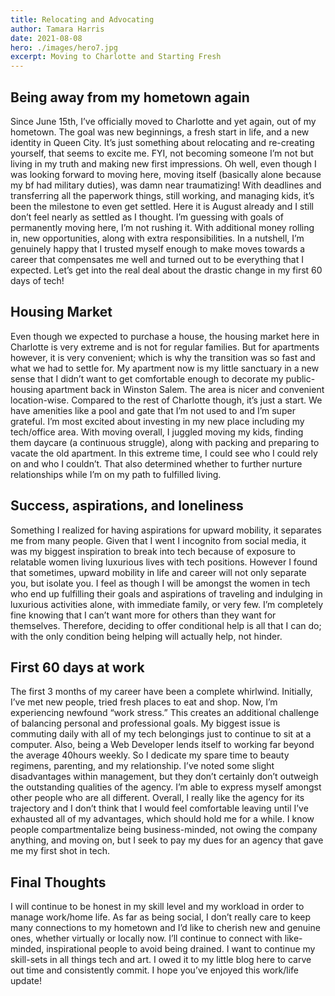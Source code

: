 ```yaml
---
title: Relocating and Advocating
author: Tamara Harris
date: 2021-08-08
hero: ./images/hero7.jpg
excerpt: Moving to Charlotte and Starting Fresh
---
```


## Being away from my hometown again

Since June 15th, I’ve officially moved to Charlotte and yet again, out of my hometown. The goal was new beginnings, a fresh start in life, and a new identity in Queen City. It’s just something about relocating and re-creating yourself, that seems to excite me. FYI, not becoming someone I’m not but living in my truth and making new first impressions. Oh well, even though I was looking forward to moving here, moving itself (basically alone because my bf had military duties), was damn near traumatizing! With deadlines and transferring all the paperwork things, still working, and managing kids, it’s been the milestone to even get settled. Here it is August already and I still don’t feel nearly as settled as I thought. I’m guessing with goals of permanently moving here, I’m not rushing it. With additional money rolling in, new opportunities, along with extra responsibilities. In a nutshell, I’m genuinely happy that I trusted myself enough to make moves towards a career that compensates me well and turned out to be everything that I expected. Let’s get into the real deal about the drastic change in my first 60 days of tech! 

## Housing Market
Even though we expected to purchase a house, the housing market here in Charlotte is very extreme and is not for regular families. But for apartments however, it is very convenient; which is why the transition was so fast and what we had to settle for. My apartment now is my little sanctuary in a new sense that I didn’t want to get comfortable enough to decorate my public-housing apartment back in Winston Salem. The area is nicer and convenient location-wise. Compared to the rest of Charlotte though, it’s just a start. We have amenities like a pool and gate that I’m not used to and I’m super grateful. I’m most excited about investing in my new place including my tech/office area.
With moving overall, I juggled moving my kids, finding them daycare (a continuous struggle), along with packing and preparing to vacate the old apartment. In this extreme time, I could see who I could rely on and who I couldn’t. That also determined whether to further nurture relationships while I’m on my path to fulfilled living. 

## Success, aspirations, and loneliness
Something I realized for having aspirations for upward mobility, it separates me from many people. Given that I went I incognito from social media, it was my biggest inspiration to break into tech because of exposure to relatable women living luxurious lives with tech positions. However I found that sometimes, upward mobility in life and career will not only separate you, but isolate you. I feel as though I will be amongst the women in tech who end up fulfilling their goals and aspirations of traveling and indulging in luxurious activities alone, with immediate family, or very few. I’m completely fine knowing that I can’t want more for others than they want for themselves. Therefore, deciding to offer conditional help is all that I can do; with the only condition being helping will actually help, not hinder. 

## First 60 days at work
The first 3 months of my career have been a complete whirlwind. Initially, I’ve met new people, tried fresh places to eat and shop. Now, I’m experiencing newfound “work stress.” This creates an additional challenge of balancing personal and professional goals. My biggest issue is commuting daily with all of my tech belongings just to continue to sit at a computer. Also, being a Web Developer lends itself to working far beyond the average 40hours weekly. So I dedicate my spare time to beauty regimens, parenting, and my relationship. 
I’ve noted some slight disadvantages within management, but they don’t certainly don’t outweigh the outstanding qualities of the agency. I’m able to express myself amongst other people who are all different. Overall, I really like the agency for its trajectory and I don’t think that I would feel comfortable leaving until I’ve exhausted all of my advantages, which should hold me for a while. I know people compartmentalize being business-minded, not owing the company anything, and moving on, but I seek to pay my dues for an agency that gave me my first shot in tech.

## Final Thoughts
I will continue to be honest in my skill level and my workload in order to manage work/home life. As far as being social, I don’t really care to keep many connections to my hometown and I’d like to cherish new and genuine ones, whether virtually or locally now. I’ll continue to connect with like-minded, inspirational people to avoid being drained. I want to continue my skill-sets in all things tech and art. I owed it to my little blog here to carve out time and consistently commit. I hope you’ve enjoyed this work/life update!

